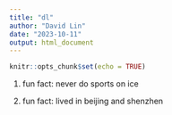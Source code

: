 ```yaml
---
title: "dl"
author: "David Lin"
date: "2023-10-11"
output: html_document
---
```


```r
knitr::opts_chunk$set(echo = TRUE)
```

1. fun fact:
never do sports on ice

2. fun fact:
lived in beijing and shenzhen
